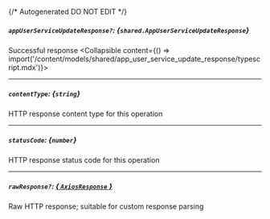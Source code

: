 {/* Autogenerated DO NOT EDIT  */}

##### `appUserServiceUpdateResponse?`: *{`shared.AppUserServiceUpdateResponse`}*
Successful response
<Collapsible content={() => import('/content/models/shared/app_user_service_update_response/typescript.mdx')}>
</Collapsible>

---
##### `contentType`: *{`string`}*
HTTP response content type for this operation

---
##### `statusCode`: *{`number`}*
HTTP response status code for this operation

---
##### `rawResponse?`: [*{ `AxiosResponse` }*](https://axios-http.com/docs/res_schema)
Raw HTTP response; suitable for custom response parsing

